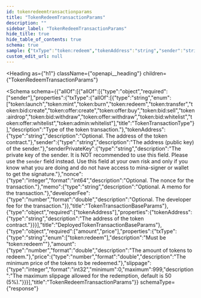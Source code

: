 ```yaml
---
id: tokenredeemtransactionparams
title: "TokenRedeemTransactionParams"
description: ""
sidebar_label: "TokenRedeemTransactionParams"
hide_title: true
hide_table_of_contents: true
schema: true
sample: {"txType":"token:redeem","tokenAddress":"string","sender":"string","senderPrivateKey":"string","nonce":0,"memo":"string","developerFee":0,"amount":0,"price":0,"slippage":0}
custom_edit_url: null
---
```



<Heading
  as={"h1"}
  className={"openapi__heading"}
  children={"TokenRedeemTransactionParams"}
>
</Heading>





<Schema
  schema={{"allOf":[{"allOf":[{"type":"object","required":["sender"],"properties":{"txType":{"allOf":[{"type":"string","enum":["token:launch","token:mint","token:burn","token:redeem","token:transfer","token:bid:create","token:offer:create","token:offer:buy","token:bid:sell","token:airdrop","token:bid:withdraw","token:offer:withdraw","token:bid:whitelist","token:offer:whitelist","token:admin:whitelist"],"title":"TokenTransactionType"}],"description":"Type of the token transaction."},"tokenAddress":{"type":"string","description":"Optional. The address of the token contract."},"sender":{"type":"string","description":"The address (public key) of the sender."},"senderPrivateKey":{"type":"string","description":"The private key of the sender. It is NOT recommended to use this field. Please use the `sender` field instead. Use this field at your own risk and only if you know what you are doing and do not have access to mina-signer or wallet to get the signature."},"nonce":{"type":"integer","format":"int64","description":"Optional. The nonce for the transaction."},"memo":{"type":"string","description":"Optional. A memo for the transaction."},"developerFee":{"type":"number","format":"double","description":"Optional. The developer fee for the transaction."}},"title":"TokenTransactionBaseParams"},{"type":"object","required":["tokenAddress"],"properties":{"tokenAddress":{"type":"string","description":"The address of the token contract."}}}],"title":"DeployedTokenTransactionBaseParams"},{"type":"object","required":["amount","price"],"properties":{"txType":{"type":"string","enum":["token:redeem"],"description":"Must be \"token:redeem\""},"amount":{"type":"number","format":"double","description":"The amount of tokens to redeem."},"price":{"type":"number","format":"double","description":"The minimum price of the tokens to be redeemed."},"slippage":{"type":"integer","format":"int32","minimum":0,"maximum":999,"description":"The maximum slippage allowed for the redemption, default is 50 (5%)."}}}],"title":"TokenRedeemTransactionParams"}}
  schemaType={"response"}
>
  
</Schema>
            